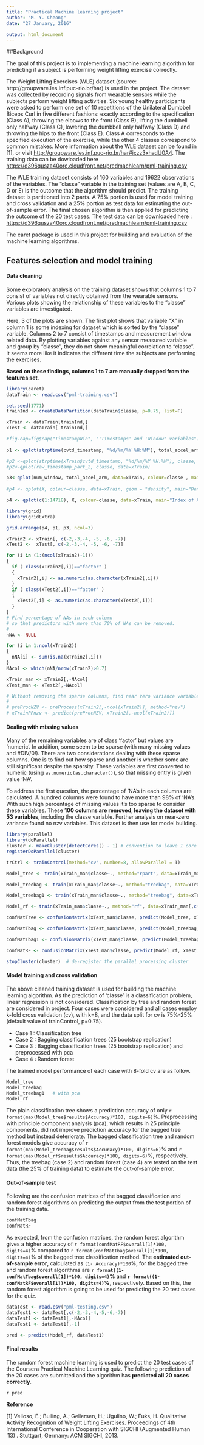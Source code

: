 ```yaml
---
title: "Practical Machine learning project"
author: "M. Y. Cheong"
date: "27 January, 2016"

output: html_document
---
```


##Background

The goal of this project is to implementing a machine learning algorithm for predicting if a subject is performing weight lifting exercise correctly. 

The Weight Lifting Exercises (WLE) dataset (source: http://groupware.les.inf.puc-rio.br/har) is used in the project. The dataset was collected by recording signals from wearable sensors while the subjects perform weight lifting activities. Six young healthy participants were asked to perform one set of 10 repetitions of the Unilateral Dumbbell Biceps Curl in five different fashions: exactly according to the specification (Class A), throwing the elbows to the front (Class B), lifting the dumbbell only halfway (Class C), lowering the dumbbell only halfway (Class D) and throwing the hips to the front (Class E). Class A corresponds to the specified execution of the exercise, while the other 4 classes correspond to common mistakes. More information about the WLE dataset can be found in [1], or visit <http://groupware.les.inf.puc-rio.br/har#ixzz3xhadU0A4>. The training data can be dowloaded here <https://d396qusza40orc.cloudfront.net/predmachlearn/pml-training.csv>

The WLE training dataset consists of 160 variables and 19622 observations of the variables. The "classe" variable in the training set (values are A, B, C, D or E) is the outcome that the algorithm should predict. The training dataset is partitioned into 2 parts. A 75\% portion is used for model training and cross validation and a 25\% portion as test data for estimating the out-of-sample error. The final chosen algorithm is then applied for predicting the outcome of the 20 test cases. The test data can be downloaded here : <https://d396qusza40orc.cloudfront.net/predmachlearn/pml-training.csv>  


The caret package is used in this project for building and evaluation of the machine learning algorithms. 


## Features selection and model training

#### Data cleaning  

Some exploratory analysis on the training dataset shows that columns 1 to 7 consist of variables not directly obtained from the wearable sensors. Various plots showing the relationship of these variables to the "classe" variables are investigated. 

Here, 3 of the plots are shown. The first plot shows that variable "X" in column 1 is some indexing for dataset which is sorted by the "classe" variable. Columns 2 to 7 consist of timestamps and measurement window related data. By plotting variables against any sensor measured variable and group by "classe", they do not show meaningful correlation to "classe". It seems more like it indicates the different time the subjects are performing the exercises. 

**Based on these findings, columns 1 to 7 are manually dropped from the features set**.

```r
library(caret)
dataTrain <- read.csv("pml-training.csv")

set.seed(1771)
trainInd <- createDataPartition(dataTrain$classe, p=0.75, list=F)

xTrain <- dataTrain[trainInd,]
xTest <- dataTrain[-trainInd,]
```
<!-- For figure caption and referencing 
```r
# A function for captioning and referencing images
fig <- local({
    i <- 0
    ref <- list()
    list(
        cap=function(refName, text) {
            i <<- i + 1
            ref[[refName]] <<- i
            paste("Figure ", i, ": ", text, sep="")
        },
        ref=function(refName) {
            ref[[refName]]
        })
})
```
-->

```r
#fig.cap=fig$cap("TimestampWin", "'Timestamps' and 'Window' variables")
  
p1 <- qplot(strptime(cvtd_timestamp, "%d/%m/%Y %H:%M"), total_accel_arm, colour=user_name, data=xTrain, main="Example timestamp vs. a sensor \n measured values", xlab="cvtd_timestamp", cex.main=0.1, cex.lab=0.2) + theme(axis.text.x= element_blank(), plot.title = element_text(size=10), axis.title.x=element_text(size=10), axis.title.y=element_text(size=10))

#p2 <-qplot(strptime(xTrain$cvtd_timestamp, "%d/%m/%Y %H:%M"), classe, data=xTrain, colour=user_name, xaxt="n", xlab="cvtd_timestamp")
#p2<-qplot(raw_timestamp_part_2, classe, data=xTrain)

p3<-qplot(num_window, total_accel_arm, data=xTrain, colour=classe , main="Example num_window vs. a sensor \n measured values") + theme(plot.title = element_text(size=10), axis.title.x=element_text(size=10), axis.title.y=element_text(size=10))
 
#p4 <- qplot(X, colour=classe, data=xTrain, geom = "density", main="Density of X by 'classe'")+ theme(plot.title = element_text(size=10), axis.text.x= element_blank(), axis.title.y=element_text(size=10))

p4 <- qplot(c(1:14718), X, colour=classe, data=xTrain, main="Index of X vs. X \n by 'classe'", xlab="Index of X", ylab="X")+ theme(plot.title = element_text(size=10), axis.text.x=element_text(size=10), axis.title.y=element_text(size=10))

library(grid)
library(gridExtra)

grid.arrange(p4, p1, p3, ncol=3)

```
<!-- Manually remove cols 2:7 
and convert factor variables to numeric -->

```r

xTrain2 <- xTrain[, c(-2,-3,-4, -5, -6, -7)]
xTest2 <-  xTest[, c(-2,-3,-4, -5, -6, -7)]

for (i in (1:(ncol(xTrain2)-1)))
{
  if ( class(xTrain2[,i])=="factor" )
  {
    xTrain2[,i] <- as.numeric(as.character(xTrain2[,i]))
  }
  if ( class(xTest2[,i])=="factor" )
  {
    xTest2[,i] <- as.numeric(as.character(xTest2[,i]))
  }
}
# Find percentage of NAs in each column 
# so that predictors with more than 70% of NAs can be removed.
#
nNA <- NULL

for (i in 1:ncol(xTrain2))
{
  nNA[i] <- sum(is.na(xTrain2[,i]))
}
NAcol <- which(nNA/nrow(xTrain2)>0.7)

xTrain_man <- xTrain2[,-NAcol]
xTest_man <- xTest2[,-NAcol]

# Without removing the sparse columns, find near zero variance variables and remove them
#
# preProcNZV <- preProcess(xTrain2[,-ncol(xTrain2)], method="nzv")
# xTrainPPnzv <- predict(preProcNZV, xTrain2[,-ncol(xTrain2)])

```
<!-- For further process of feature selection...
Convert factor to numeric; Analysis using nzv and find percentage of NAs in affected columns
!!** nzv preprocessing doesn't work well with NAs in every row. 
----------------->

#### Dealing with missing values

Many of the remaining variables are of class 'factor' but values are 'numeric'. In addition, some seem to be sparse (with many missing values and #DIV/0!). There are two considerations dealing with these sparse columns. One is to find out how sparse and another is whether some are still significant despite the sparsity. These variables are first converted to numeric (using `as.numeric(as.character()`), so that missing entry is given value 'NA'. 
<!--It also makes it possible to preprocess with `method=nzv` for further analysis of the dataset (preprocess with nzv does not analyze factor variables).    
-->

To address the first question, the percentage of 'NA's in each columns are calculated. A hundred columns were found to have more than 98\% of 'NA's. With such high percentage of missing values it's too sparse to consider these variables. These **100 columns are removed, leaving the dataset with 53 variables**, including the classe variable. Further analysis on near-zero variance found no nzv variables. This dataset is then use for model building.  

<!--
Model building and comparison code here!
-->
```r

library(parallel)
library(doParallel)
cluster <- makeCluster(detectCores() - 1) # convention to leave 1 core for OS
registerDoParallel(cluster)

trCtrl <- trainControl(method="cv", number=8, allowParallel = T) 

Model_tree <- train(xTrain_man$classe~., method="rpart", data=xTrain_man[,c(-1, -54)], trControl=trCtrl)

Model_treebag <- train(xTrain_man$classe~., method="treebag", data=xTrain_man[,c(-1, -54)], trControl=trCtrl)

Model_treebag1 <- train(xTrain_man$classe~., method="treebag", data=xTrain_man[,c(-1, -54)], preProcess="pca", trControl=trCtrl)

Model_rf <- train(xTrain_man$classe~., method="rf", data=xTrain_man[,c(-1,-54)], trControl=trCtrl)

confMatTree <- confusionMatrix(xTest_man$classe, predict(Model_tree, xTest_man[,c(-1,-54)]))

confMatTbag <- confusionMatrix(xTest_man$classe, predict(Model_treebag, xTest_man[,c(-1,-54)]))

confMatTbag1 <- confusionMatrix(xTest_man$classe, predict(Model_treebag1, xTest_man[,c(-1, -54)]))

confMatRF <- confusionMatrix(xTest_man$classe, predict(Model_rf, xTest_man[,c(-1,-54)]))

stopCluster(cluster)  # de-register the parallel processing cluster 

```

#### Model training and cross validation

The above cleaned training dataset is used for building the machine learning algorithm. As the prediction of 'classe' is a classification problem, linear regression is not considered. Classification by tree and random forest are considered in project. Four cases were considered and all cases employ k-fold cross validation (cv), with k=8, and the data split for cv is 75\%-25\% (default value of trainControl, p=0.75). 

- Case 1 : Classification tree 
- Case 2 : Bagging classification trees (25 bootstrap replication) 
- Case 3 : Bagging classification trees (25 bootstrap replication) and preprocessed with pca
- Case 4 : Random forest 

The trained model performance of each case with 8-fold cv are as follow.
```r
Model_tree
Model_treebag
Model_treebag1   # with pca
Model_rf
```
The plain classification tree shows a prediction accuracy of only `r format(max(Model_tree$results$Accuracy)*100, digits=6)`\%. Preprocessing with principle component analysis (pca), which results in 25 principle components, did not improve prediction accuracy for the bagged tree method but instead deteriorate. The bagged classification tree and random forest models give accuracy of `r format(max(Model_treebag$results$Accuracy)*100, digits=6)`\% and `r format(max(Model_rf$results$Accuracy)*100, digits=6)`\%, respectively. Thus, the treebag (case 2) and random forest (case 4) are tested on the test data (the 25\% of training data) to estimate the out-of-sample error.  

#### Out-of-sample test

Following are the confusion matrices of the bagged classification and random forest algorithms on predicting the output from the test portion of the training data.

```r
confMatTbag
confMatRF
```

As expected, from the confusion matrices, the random forest algorithm gives a higher accuracy of `r format(confMatRF$overall[1]*100, digits=4)`\% compared to `r format(confMatTbag$overall[1]*100, digits=4)`\% of the bagged tree classification method. The **estimated out-of-sample error**, calculated as `(1- Accuracy)*100`\%, for the bagged tree and random forest algorithms are **`r format((1-confMatTbag$overall[1])*100, digits=4)`\%** and **`r format((1-confMatRF$overall[1])*100, digits=4)`\%**, respectively. Based on this, the random forest algorithm is going to be used for predicting the 20 test cases for the quiz.

```r
dataTest <- read.csv("pml-testing.csv")
dataTest1 <- dataTest[,c(-2,-3,-4,-5,-6,-7)]
dataTest1 <- dataTest1[,-NAcol]
dataTest1 <- dataTest1[,-1]

pred <- predict(Model_rf, dataTest1)
```

#### Final results

The random forest machine learning is used to predict the 20 test cases of the Coursera Practical Machine Learning quiz. The following prediction of the 20 cases are submitted and the algorithm has **predicted all 20 cases correctly**.

`r pred`




**Reference**

[1] Velloso, E.; Bulling, A.; Gellersen, H.; Ugulino, W.; Fuks, H. Qualitative Activity Recognition of Weight Lifting Exercises. Proceedings of 4th International Conference in Cooperation with SIGCHI (Augmented Human '13) . Stuttgart, Germany: ACM SIGCHI, 2013.

